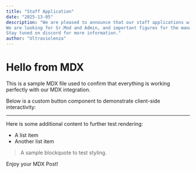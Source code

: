 ```yaml
---
title: "Staff Application"
date: "2025-13-05"
description: "We are pleased to announce that our staff applications will soon be open.
We are looking for Sr.Mod and Admin, and important figures for the management of the Jungle Season Map.
Stay tuned on discord for more information."
author: "Ultraviolenza"
---
```


# Hello from MDX

This is a sample MDX file used to confirm that everything is working perfectly with our MDX integration.

Below is a custom button component to demonstrate client-side interactivity:

---

Here is some additional content to further test rendering:

- A list item
- Another list item

> A sample blockquote to test styling.

Enjoy your MDX Post!

